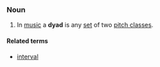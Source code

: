 ===Noun===
#In [[music]] a '''dyad''' is any [[set]] of two [[pitch class]]es.

====Related terms====
*[[interval]]